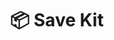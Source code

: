 ---
title: 📦 Save Kit
description: Export and reuse your modular setup as a Kit.
sidebar:
  order: 4
---